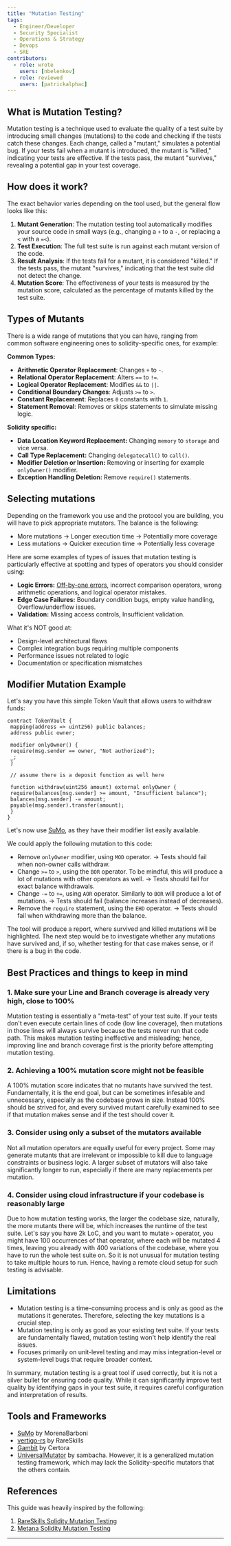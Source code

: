 ```yaml
---
title: "Mutation Testing"
tags:
  - Engineer/Developer
  - Security Specialist
  - Operations & Strategy
  - Devops
  - SRE
contributors:
  - role: wrote
    users: [nbelenkov]
  - role: reviewed
    users: [patrickalphac]
---
```



<TagProvider>
<TagFilter />

## What is Mutation Testing?

<TagList tags={frontmatter.tags} />
<AttributionList contributors={frontmatter.contributors} />

Mutation testing is a technique used to evaluate the quality of a test suite by introducing small changes (mutations) to
the code and checking if the tests catch these changes. Each change, called a "mutant," simulates a potential bug. If
your tests fail when a mutant is introduced, the mutant is "killed," indicating your tests are effective. If the tests
pass, the mutant "survives," revealing a potential gap in your test coverage.

## How does it work?

The exact behavior varies depending on the tool used, but the general flow looks like this:

1. **Mutant Generation**: The mutation testing tool automatically modifies your source code in small ways (e.g.,
changing a `+` to a `-`, or replacing a `<` with a `=<`).
2. **Test Execution**: The full test suite is run against each mutant version of the code.
3. **Result Analysis**: If the tests fail for a mutant, it is considered "killed." If the tests pass, the mutant
"survives," indicating that the test suite did not detect the change.
4. **Mutation Score**: The effectiveness of your tests is measured by the mutation score, calculated as the percentage
of mutants killed by the test suite.

## Types of Mutants

There is a wide range of mutations that you can have, ranging from common software engineering ones to solidity-specific
ones, for example:

**Common Types:**

- **Arithmetic Operator Replacement**: Changes `+` to `-`.
- **Relational Operator Replacement**: Alters `==` to `!=`.
- **Logical Operator Replacement**: Modifies `&&` to `||`.
- **Conditional Boundary Changes**: Adjusts `>=` to `>`.
- **Constant Replacement**: Replaces `0` constants with `1`.
- **Statement Removal**: Removes or skips statements to simulate missing logic.

**Solidity specific:**

- **Data Location Keyword Replacement:** Changing `memory` to `storage` and vice versa.
- **Call Type Replacement:** Changing `delegatecall()` to `call()`.
- **Modifier Deletion or Insertion:** Removing or inserting for example `onlyOwner()` modifier.
- **Exception Handling Deletion:** Remove `require()` statements.

## Selecting mutations

Depending on the framework you use and the protocol you are building, you will have to pick appropriate mutators. The
balance is the following:

- More mutations -> Longer execution time -> Potentially more coverage
- Less mutations -> Quicker execution time -> Potentially less coverage

Here are some examples of types of issues that mutation testing is particularly effective at spotting and types of
operators you should consider using:

- **Logic Errors:** [Off-by-one errors](https://en.wikipedia.org/wiki/Off-by-one_error), incorrect comparison operators,
wrong arithmetic operations, and logical operator mistakes.
- **Edge Case Failures:** Boundary condition bugs, empty value handling, Overflow/underflow issues.
- **Validation:** Missing access controls, Insufficient validation.

What it's NOT good at:

- Design-level architectural flaws
- Complex integration bugs requiring multiple components
- Performance issues not related to logic
- Documentation or specification mismatches

## Modifier Mutation Example

Let's say you have this simple Token Vault that allows users to withdraw funds:

```solidity
contract TokenVault {
 mapping(address => uint256) public balances;
 address public owner;

 modifier onlyOwner() {
 require(msg.sender == owner, "Not authorized");
 _;
 }

 // assume there is a deposit function as well here

 function withdraw(uint256 amount) external onlyOwner {
 require(balances[msg.sender] >= amount, "Insufficient balance");
 balances[msg.sender] -= amount;
 payable(msg.sender).transfer(amount);
 }
}
```

Let's now use [SuMo](https://github.com/MorenaBarboni/SuMo-SOlidity-MUtator), as they have their modifier list easily
available.

We could apply the following mutation to this code:

- Remove `onlyOwner` modifier, using `MOD` operator.  → Tests should fail when non-owner calls withdraw.
- Change `>=` to `>`, using the `BOR` operator. To be mindful, this will produce a lot of mutations with other operators
as well. → Tests should fail for exact balance withdrawals.
- Change `-=` to `+=`, using `AOR` operator. Similarly to `BOR` will produce a lot of mutations. → Tests should fail
(balance increases instead of decreases).
- Remove the `require` statement, using the `EHD` operator. → Tests should fail when withdrawing more than the balance.

The tool will produce a report, where survived and killed mutations will be highlighted. The next step would be to
investigate whether any mutations have survived and, if so, whether testing for that case makes sense, or if there is a
bug in the code.

## Best Practices and things to keep in mind

### 1. Make sure your Line and Branch coverage is already very high, close to 100%

Mutation testing is essentially a "meta-test" of your test suite. If your tests don't even execute certain lines of code
(low line coverage), then mutations in those lines will always survive because the tests never run that code path. This
makes mutation testing ineffective and misleading; hence, improving line and branch coverage first is the priority
before attempting mutation testing.

### 2. Achieving a 100% mutation score might not be feasible

A 100% mutation score indicates that no mutants have survived the test. Fundamentally, it is the end goal, but can be
sometimes infesable and unnecessary, especially as the codebase grows in size. Instead 100% should be strived for, and
every survived mutant carefully examined to see if that mutation makes sense and if the test should cover it.

### 3. Consider using only a subset of the mutators available

Not all mutation operators are equally useful for every project. Some may generate mutants that are irrelevant or
impossible to kill due to language constraints or business logic. A larger subset of mutators will also take
significantly longer to run, especially if there are many replacements per mutation.

### 4. Consider using cloud infrastructure if your codebase is reasonably large

Due to how mutation testing works, the larger the codebase size, naturally, the more mutants there will be, which
increases the runtime of the test suite. Let's say you have 2k LoC, and you want to mutate `>` operator, you might have
100 occurrences of that operator, where each will be mutated 4 times, leaving you already with 400 variations of the
codebase, where you have to run the whole test suite on. So it is not unusual for mutation testing to take multiple
hours to run. Hence, having a remote cloud setup for such testing is advisable.

## Limitations

- Mutation testing is a time-consuming process and is only as good as the mutations it generates. Therefore, selecting
the key mutations is a crucial step.
- Mutation testing is only as good as your existing test suite. If your tests are fundamentally flawed, mutation testing
won't help identify the real issues.
- Focuses primarily on unit-level testing and may miss integration-level or system-level bugs that require broader
context.

In summary, mutation testing is a great tool if used correctly, but it is not a silver bullet for ensuring code quality.
While it can significantly improve test quality by identifying gaps in your test suite, it requires careful
configuration and interpretation of results.

## Tools and Frameworks

- [SuMo](https://github.com/MorenaBarboni/SuMo-SOlidity-MUtator) by MorenaBarboni
- [vertigo-rs](https://github.com/RareSkills/vertigo-rs) by RareSkills
- [Gambit](https://github.com/Certora/gambit) by Certora
- [UniversalMutator](https://github.com/sambacha/universalmutator/tree/new-solidity-rules) by sambacha. However, it is a
generalized mutation testing framework, which may lack the Solidity-specific mutators that the others contain.

## References

This guide was heavily inspired by the following:

1. [RareSkills Solidity Mutation Testing](https://rareskills.io/post/solidity-mutation-testing#gdvnie-100-line-and-branch-coverage-is-important-for-mutation-testing)
2. [Metana Solidity Mutation Testing](https://metana.io/blog/solidity-mutation-testing/)

---

</TagProvider>
<ContributeFooter />

